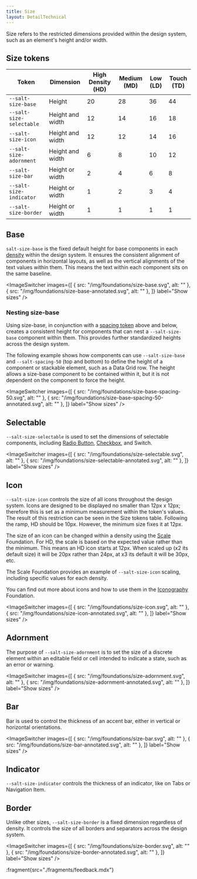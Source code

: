 ```yaml
---
title: Size
layout: DetailTechnical
---
```


Size refers to the restricted dimensions provided within the design system, such as an element's height and/or width.

## Size tokens

| Token                    | Dimension        | High Density (HD) | Medium (MD) | Low (LD) | Touch (TD) |
| ------------------------ | ---------------- | ----------------- | ----------- | -------- | ---------- |
| `--salt-size-base`       | Height           | 20                | 28          | 36       | 44         |
| `--salt-size-selectable` | Height and width | 12                | 14          | 16       | 18         |
| `--salt-size-icon`       | Height and width | 12                | 12          | 14       | 16         |
| `--salt-size-adornment`  | Height and width | 6                 | 8           | 10       | 12         |
| `--salt-size-bar`        | Height or width  | 2                 | 4           | 6        | 8          |
| `--salt-size-indicator`  | Height or width  | 1                 | 2           | 3        | 4          |
| `--salt-size-border`     | Height or width  | 1                 | 1           | 1        | 1          |

## Base

`salt-size-base` is the fixed default height for base components in each [density](density) within the design system. It ensures the consistent alignment of components in horizontal layouts, as well as the vertical alignments of the text values within them. This means the text within each component sits on the same baseline.

<ImageSwitcher
  images={[
    { src: "/img/foundations/size-base.svg", alt: "" },
    { src: "/img/foundations/size-base-annotated.svg", alt: "" },
  ]}
  label="Show sizes"
/>

### Nesting size-base

Using size-base, in conjunction with a [spacing token](spacing) above and below, creates a consistent height for components that can nest a `--salt-size-base` component within them. This provides further standardized heights across the design system.

The following example shows how components can use `--salt-size-base` and `--salt-spacing-50` (top and bottom) to define the height of a component or stackable element, such as a Data Grid row. The height allows a size-base component to be contained within it, but it is not dependent on the component to force the height.

<ImageSwitcher
  images={[
    { src: "/img/foundations/size-base-spacing-50.svg", alt: "" },
    { src: "/img/foundations/size-base-spacing-50-annotated.svg", alt: "" },
  ]}
  label="Show sizes"
/>

## Selectable

`--salt-size-selectable` is used to set the dimensions of selectable components, including [Radio Button](https://storybook.saltdesignsystem.com/?path=/docs/documentation-core-radio-button--docs), [Checkbox](https://storybook.saltdesignsystem.com/?path=/docs/documentation-core-checkbox--docs), and Switch.

<ImageSwitcher
  images={[
    { src: "/img/foundations/size-selectable.svg", alt: "" },
    { src: "/img/foundations/size-selectable-annotated.svg", alt: "" },
  ]}
  label="Show sizes"
/>

## Icon

`--salt-size-icon` controls the size of all icons throughout the design system. Icons are designed to be displayed no smaller than 12px x 12px; therefore this is set as a minimum measurement within the token's values. The result of this restriction can be seen in the Size tokens table. Following the ramp, HD should be 10px. However, the minimum size fixes it at 12px.

The size of an icon can be changed within a density using the [Scale](scale) Foundation. For HD, the scale is based on the expected value rather than the minimum. This means an HD icon starts at 12px. When scaled up (x2 its default size) it will be 20px rather than 24px, at x3 its default it will be 30px, etc.

The Scale Foundation provides an example of `--salt-size-icon` scaling, including specific values for each density.

You can find out more about icons and how to use them in the [Iconography](iconography) Foundation.

<ImageSwitcher
  images={[
    { src: "/img/foundations/size-icon.svg", alt: "" },
    { src: "/img/foundations/size-icon-annotated.svg", alt: "" },
  ]}
  label="Show sizes"
/>

## Adornment

The purpose of `--salt-size-adornment` is to set the size of a discrete element within an editable field or cell intended to indicate a state, such as an error or warning.

<ImageSwitcher
  images={[
    { src: "/img/foundations/size-adornment.svg", alt: "" },
    { src: "/img/foundations/size-adornment-annotated.svg", alt: "" },
  ]}
  label="Show sizes"
/>

## Bar

Bar is used to control the thickness of an accent bar, either in vertical or horizontal orientations.

<ImageSwitcher
  images={[
    { src: "/img/foundations/size-bar.svg", alt: "" },
    { src: "/img/foundations/size-bar-annotated.svg", alt: "" },
  ]}
  label="Show sizes"
/>

## Indicator

`--salt-size-indicator` controls the thickness of an indicator, like on Tabs or Navigation Item.

## Border

Unlike other sizes, `--salt-size-border` is a fixed dimension regardless of density. It controls the size of all borders and separators across the design system.

<ImageSwitcher
  images={[
    { src: "/img/foundations/size-border.svg", alt: "" },
    { src: "/img/foundations/size-border-annotated.svg", alt: "" },
  ]}
  label="Show sizes"
/>

:fragment{src="./fragments/feedback.mdx"}
